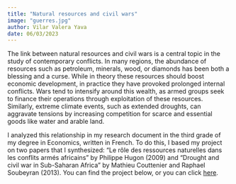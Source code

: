 ```yaml
---
title: "Natural resources and civil wars"
image: "guerres.jpg"
author: Vilar Valera Yava
date: 06/03/2023
---
```


The link between natural resources and civil wars is a central topic in the study of contemporary conflicts. In many regions, the abundance of resources such as petroleum, minerals, wood, or diamonds has been both a blessing and a curse. While in theory these resources should boost economic development, in practice they have provoked prolonged internal conflicts. Wars tend to intensify around this wealth, as armed groups seek to finance their operations through exploitation of these resources. Similarly, extreme climate events, such as extended droughts, can aggravate tensions by increasing competition for scarce and essential goods like water and arable land.

I analyzed this relationship in my research document in the third grade of my degree in Economics, written in French. To do this, I based my project on two papers that I synthesized: "Le rôle des ressources naturelles dans les conflits armés africains" by Philippe Hugon (2009) and "Drought and civil war in Sub-Saharan Africa" by Mathieu Couttenier and Raphael Soubeyran (2013). You can find the project below, or you can click [here](mini-mémoire%20L3.pdf).

<object data="mini-mémoire L3.pdf" type="application/pdf" width="100%" height="100%" style="min-height:50vh;">

</object>
